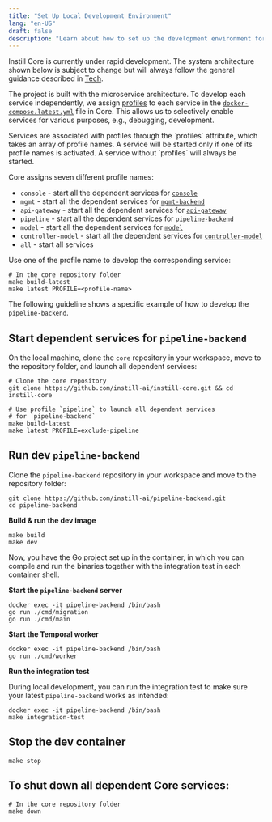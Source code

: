 ```yaml
---
title: "Set Up Local Development Environment"
lang: "en-US"
draft: false
description: "Learn about how to set up the development environment for the unstructured data ETL stack Instill Core"
---
```


Instill Core is currently under rapid development.
The system architecture shown below is subject to change but will always follow the general guidance described in [Tech](../../faq#tech).

<div align="center">
  <ZoomableImg
    src="/docs-assets/development/instill-core-architecture.svg"
    alt="The Instill Core system architecture"
    width="600px"
  />
</div>

The project is built with the microservice architecture. To develop each service independently,
we assign [profiles](https://docs.docker.com/compose/profiles) to each service in
the [`docker-compose.latest.yml`](https://github.com/instill-ai/instill-core/blob/main/docker-compose.latest.yml) file in Core.
This allows us to selectively enable services for various purposes, e.g., debugging, development.

<InfoBlock type="info" title="info">
  Services are associated with profiles through the `profiles` attribute, which
  takes an array of profile names. A service will be started only if one of its
  profile names is activated. A service without `profiles` will always be
  started.
</InfoBlock>

Core assigns seven different profile names:

- `console` - start all the dependent services for [`console`](https://github.com/instill-ai/console)
- `mgmt` - start all the dependent services for [`mgmt-backend`](https://github.com/instill-ai/mgmt-backend)
- `api-gateway` - start all the dependent services for [`api-gateway`](https://github.com/instill-ai/api-gateway)
- `pipeline` - start all the dependent services for [`pipeline-backend`](https://github.com/instill-ai/pipeline-backend)
- `model` - start all the dependent services for [`model`](https://github.com/instill-ai/model)
- `controller-model` - start all the dependent services for [`controller-model`](https://github.com/instill-ai/controller-model)
- `all` - start all services

Use one of the profile name to develop the corresponding service:

```shellscript
# In the core repository folder
make build-latest
make latest PROFILE=<profile-name>
```

The following guideline shows a specific example of how to develop the `pipeline-backend`.

## Start dependent services for `pipeline-backend`

On the local machine, clone the `core` repository in your workspace, move to the repository folder, and launch all dependent services:

```shellscript
# Clone the core repository
git clone https://github.com/instill-ai/instill-core.git && cd instill-core

# Use profile `pipeline` to launch all dependent services
# for `pipeline-backend`
make build-latest
make latest PROFILE=exclude-pipeline
```

## Run dev `pipeline-backend`

Clone the `pipeline-backend` repository in your workspace and move to the repository folder:

```shellscript
git clone https://github.com/instill-ai/pipeline-backend.git
cd pipeline-backend
```

**Build & run the dev image**

```shellscript
make build
make dev
```

Now, you have the Go project set up in the container, in which you can compile and run the binaries together with the integration test in each container shell.

**Start the `pipeline-backend` server**

```shellscript
docker exec -it pipeline-backend /bin/bash
go run ./cmd/migration
go run ./cmd/main
```

**Start the Temporal worker**

```shellscript
docker exec -it pipeline-backend /bin/bash
go run ./cmd/worker
```

**Run the integration test**

During local development, you can run the integration test to make sure your latest `pipeline-backend` works as intended:

```shellscript
docker exec -it pipeline-backend /bin/bash
make integration-test
```

## Stop the dev container

```shellscript
make stop
```

## To shut down all dependent Core services:

```shellscript
# In the core repository folder
make down
```
